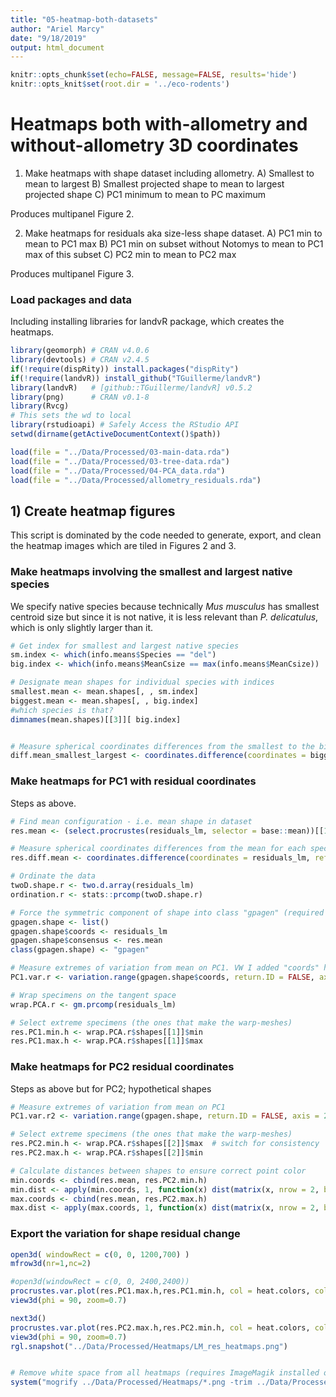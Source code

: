 ```yaml
---
title: "05-heatmap-both-datasets"
author: "Ariel Marcy"
date: "9/18/2019"
output: html_document
---
```


```r
knitr::opts_chunk$set(echo=FALSE, message=FALSE, results='hide')
knitr::opts_knit$set(root.dir = '../eco-rodents')
```

# Heatmaps both with-allometry and without-allometry 3D coordinates
1) Make heatmaps with shape dataset including allometry.
        A) Smallest to mean to largest
        B) Smallest projected shape to mean to largest projected shape
        C) PC1 minimum to mean to PC maximum

Produces multipanel Figure 2.

2) Make heatmaps for residuals aka size-less shape dataset.
        A) PC1 min to mean to PC1 max
        B) PC1 min on subset without Notomys to mean to PC1 max of this subset
        C) PC2 min to mean to PC2 max

Produces multipanel Figure 3.

### Load packages and data
Including installing libraries for landvR package, which creates the heatmaps.
```r
library(geomorph) # CRAN v4.0.6
library(devtools) # CRAN v2.4.5
if(!require(dispRity)) install.packages("dispRity")  
if(!require(landvR)) install_github("TGuillerme/landvR")  
library(landvR)   # [github::TGuillerme/landvR] v0.5.2
library(png)      # CRAN v0.1-8 
library(Rvcg)
# This sets the wd to local
library(rstudioapi) # Safely Access the RStudio API
setwd(dirname(getActiveDocumentContext()$path))

load(file = "../Data/Processed/03-main-data.rda")
load(file = "../Data/Processed/03-tree-data.rda")
load(file = "../Data/Processed/04-PCA_data.rda")
load(file = "../Data/Processed/allometry_residuals.rda")
```

## 1) Create heatmap figures
This script is dominated by the code needed to generate, export, and clean the heatmap images which are tiled in Figures 2 and 3. 

### Make heatmaps involving the smallest and largest native species 
We specify native species because technically *Mus musculus* has smallest centroid size but since it is not native, it is less relevant than *P. delicatulus*, which is only slightly larger than it.
```r

# Get index for smallest and largest native species 
sm.index <- which(info.means$Species == "del")
big.index <- which(info.means$MeanCsize == max(info.means$MeanCsize))

# Designate mean shapes for individual species with indices
smallest.mean <- mean.shapes[, , sm.index]
biggest.mean <- mean.shapes[, , big.index]
#which species is that?
dimnames(mean.shapes)[[3]][ big.index]


# Measure spherical coordinates differences from the smallest to the biggest mean. This results in a list of just 1 (diff.mean[[1]])
diff.mean_smallest_largest <- coordinates.difference(coordinates = biggest.mean, reference = smallest.mean, type = "spherical")


```




### Make heatmaps for PC1 with residual coordinates
Steps as above.
```r
# Find mean configuration - i.e. mean shape in dataset
res.mean <- (select.procrustes(residuals_lm, selector = base::mean))[[1]]

# Measure spherical coordinates differences from the mean for each specimen for each landmark
res.diff.mean <- coordinates.difference(coordinates = residuals_lm, reference = res.mean, type = "spherical")

# Ordinate the data
twoD.shape.r <- two.d.array(residuals_lm)
ordination.r <- stats::prcomp(twoD.shape.r)

# Force the symmetric component of shape into class "gpagen" (required for variation.range)
gpagen.shape <- list()
gpagen.shape$coords <- residuals_lm
gpagen.shape$consensus <- res.mean
class(gpagen.shape) <- "gpagen"

# Measure extremes of variation from mean on PC1. VW I added "coords" here because, as per explanation in the help file, this should give us the differences between the specimen with the minimum and maximun variation and gpagen.shape has $consensus which we don't want.
PC1.var.r <- variation.range(gpagen.shape$coords, return.ID = FALSE, axis = 1, ordination = ordination.r, type = "spherical")

# Wrap specimens on the tangent space
wrap.PCA.r <- gm.prcomp(residuals_lm)

# Select extreme specimens (the ones that make the warp-meshes)
res.PC1.min.h <- wrap.PCA.r$shapes[[1]]$min
res.PC1.max.h <- wrap.PCA.r$shapes[[1]]$max
```

### Make heatmaps for PC2 residual coordinates
Steps as above but for PC2; hypothetical shapes
```r
# Measure extremes of variation from mean on PC1
PC1.var.r2 <- variation.range(gpagen.shape, return.ID = FALSE, axis = 2, ordination = ordination.r, type = "spherical")

# Select extreme specimens (the ones that make the warp-meshes)
res.PC2.min.h <- wrap.PCA.r$shapes[[2]]$max  # switch for consistency
res.PC2.max.h <- wrap.PCA.r$shapes[[2]]$min

# Calculate distances between shapes to ensure correct point color
min.coords <- cbind(res.mean, res.PC2.min.h)
min.dist <- apply(min.coords, 1, function(x) dist(matrix(x, nrow = 2, byrow = TRUE)))
max.coords <- cbind(res.mean, res.PC2.max.h)
max.dist <- apply(max.coords, 1, function(x) dist(matrix(x, nrow = 2, byrow = TRUE)))
```

### Export the variation for shape residual change
```r
open3d( windowRect = c(0, 0, 1200,700) )
mfrow3d(nr=1,nc=2)

#open3d(windowRect = c(0, 0, 2400,2400))
procrustes.var.plot(res.PC1.max.h,res.PC1.min.h, col = heat.colors, col.val = PC1.var.r[, "radius"])
view3d(phi = 90, zoom=0.7)

next3d()
procrustes.var.plot(res.PC2.max.h,res.PC2.min.h, col = heat.colors, col.val = min.dist)
view3d(phi = 90, zoom=0.7)
rgl.snapshot("../Data/Processed/Heatmaps/LM_res_heatmaps.png")


# Remove white space from all heatmaps (requires ImageMagik installed on PC; when installing ImageMagick, make sure you tick the option of installing legacy utilities, otherwise the below won't work)
system("mogrify ../Data/Processed/Heatmaps/*.png -trim ../Data/Processed/Heatmaps/*.png")

```
